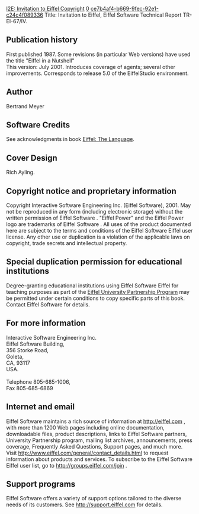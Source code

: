 [[Property:title|I2E: Invitation to Eiffel Copyright]]
[[Property:weight|0]]
[[Property:uuid|ce7b4af4-b669-9fec-92e1-c24c4f089336]]
Title: Invitation to Eiffel, Eiffel Software Technical Report TR-EI-67/IV. 

==Publication history==
First published 1987. Some revisions (in particular Web versions) have used the title "Eiffel in a Nutshell" <br/>
This version: July 2001. Introduces coverage of agents; several other improvements. Corresponds to release 5.0 of the EiffelStudio environment. 
==Author==
Bertrand Meyer 
==Software Credits==
See acknowledgments in book [[Eiffel: The Language]]. 
==Cover Design==
Rich Ayling. 
==Copyright notice and proprietary information==
Copyright Interactive Software Engineering Inc. (Eiffel Software), 2001. May not be reproduced in any form (including electronic storage) without the written permission of Eiffel Software . "Eiffel Power" and the Eiffel Power logo are trademarks of Eiffel Software . All uses of the product documented here are subject to the terms and conditions of the Eiffel Software Eiffel user license. Any other use or duplication is a violation of the applicable laws on copyright, trade secrets and intellectual property. 
==Special duplication permission for educational institutions==
Degree-granting educational institutions using Eiffel Software Eiffel for teaching purposes as part of the [http://www.eiffel.com/educators/resources.html Eiffel University Partnership Program]  may be permitted under certain conditions to copy specific parts of this book. Contact Eiffel Software for details. 
{{info|About Eiffel Software (Interactive Software Engineering) helps you produce software better, faster and cheaper. Eiffel Software provides a wide range of products and services based on object technology, including Eiffel Software Eiffel, a complete development environment for the full system life cycle. Eiffel Software's training courses, available worldwide, cover key management and technical topics. Eiffel Software's consultants are available to address your project needs at all levels. Eiffel Software's TOOLS (Technology of Object-Oriented Languages and Systems) conferences, [http://www.tools-conferences.com http://www.tools-conferences.com] , are the meeting point for anyone interested in the software technologies of the future. Eiffel Software originated one of the earliest . NET products and offers a full range of . NET services and training at [http://www.dotnetexperts.com http://www.dotnetexperts.com] . }}

==For more information==
Interactive Software Engineering Inc. <br/>
Eiffel Software Building, <br/>
356 Storke Road, <br/>
Goleta, <br/>
CA, 93117 <br/>
USA. <br/>
<br/>
Telephone 805-685-1006, <br/>
Fax 805-685-6869 
==Internet and email==
Eiffel Software maintains a rich source of information at [http://eiffel.com http://eiffel.com] , with more than 1200 Web pages including online documentation, downloadable files, product descriptions, links to Eiffel Software partners, University Partnership program, mailing list archives, announcements, press coverage, Frequently Asked Questions, Support pages, and much more. Visit [http://www.eiffel.com/general/contact_details.html http://www.eiffel.com/general/contact_details.html]  to request information about products and services. To subscribe to the Eiffel Software Eiffel user list, go to [http://groups.eiffel.com/join http://groups.eiffel.com/join] . 
==Support programs==
Eiffel Software offers a variety of support options tailored to the diverse needs of its customers. See [http://support.eiffel.com http://support.eiffel.com]  for details. 



